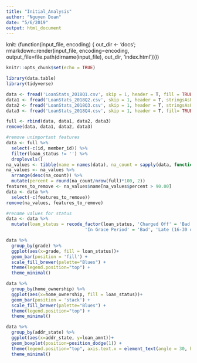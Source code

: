 ```yaml
---
title: "Initial_Analysis"
author: "Nguyen Doan"
date: "5/6/2019"
output: html_document
---
```

knit: (function(input_file, encoding) {
  out_dir <- 'docs';
  rmarkdown::render(input_file,
 encoding=encoding,
 output_file=file.path(dirname(input_file), out_dir, 'index.html'))})

```r
knitr::opts_chunk$set(echo = TRUE)
```

```r
library(data.table)
library(tidyverse)

data <- fread('LoanStats_2018Q1.csv', skip = 1, header = T, fill = TRUE, stringsAsFactors = TRUE)
data1 <- fread('LoanStats_2018Q2.csv', skip = 1, header = T, stringsAsFactors = TRUE)
data2 <- fread('LoanStats_2018Q3.csv', skip = 1, header = T, stringsAsFactors = TRUE)
data3 <- fread('LoanStats_2018Q4.csv', skip = 1, header = T, fill= TRUE, stringsAsFactors = TRUE)

full <- rbind(data, data1, data2, data3)
remove(data, data1, data2, data3)
```

```r
#remove unimportant features
data <- full %>%
  select(-c(id, member_id)) %>%
  filter(loan_status != '') %>%
  droplevels()
na_values <- tibble(name = names(data), na_count = sapply(data, function(x) sum(is.na(x))))
na_values <- na_values %>%
  arrange(desc(na_count)) %>%
  mutate(percent = round(na_count/nrow(full)*100, 2))
features_to_remove <- na_values$name[na_values$percent > 90.00]
data <- data %>%
  select(-c(features_to_remove))
remove(na_values, features_to_remove)
```

```r
#rename values for status
data <- data %>%
  mutate(loan_status = recode_factor(loan_status, 'Charged Off' = 'Bad', 'Default' = 'Bad', 'Current' = 'Good', 'Fully Paid' = 'Good',
                              'In Grace Period' = 'Bad', 'Late (16-30 days)' = 'Bad', 'Late (31-120 days)' = 'Bad'))
```

```r
data %>%
  group_by(grade) %>%
  ggplot(aes(x=grade, fill = loan_status))+
  geom_bar(position = 'fill') +
  scale_fill_brewer(palette="Blues") +
  theme(legend.position="top") +
  theme_minimal()
```

```r
data %>%
  group_by(home_ownership) %>%
  ggplot(aes(x=home_ownership, fill = loan_status))+
  geom_bar(position = 'stack') +
  scale_fill_brewer(palette="Blues") +
  theme(legend.position="top") +
  theme_minimal()
```

```r
data %>%
  group_by(addr_state) %>%
  ggplot(aes(x=addr_state, y=loan_amnt))+
  geom_boxplot(position=position_dodge(1)) +
  theme(legend.position="top", axis.text.x = element_text(angle = 30, hjust = 1)) +
  theme_minimal() 
```

